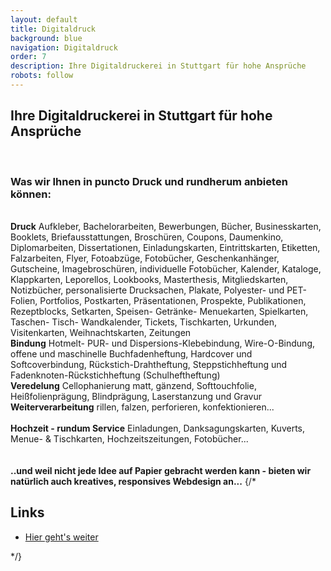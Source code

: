 ```yaml
---
layout: default
title: Digitaldruck
background: blue
navigation: Digitaldruck
order: 7
description: Ihre Digitaldruckerei in Stuttgart für hohe Ansprüche
robots: follow
---
```

<div className="flowing-text">
  <h2>Ihre Digitaldruckerei in Stuttgart für hohe Ansprüche</h2>
  <br/>
  <h3>Was wir Ihnen in puncto Druck und rundherum anbieten können:</h3>
  <br/>
  <strong>Druck</strong> Aufkleber, Bachelorarbeiten, Bewerbungen, Bücher, Businesskarten, Booklets, Briefausstattungen,
  Broschüren, Coupons, Daumenkino, Diplomarbeiten, Dissertationen, Einladungskarten, Eintrittskarten, Etiketten,
  Falzarbeiten, Flyer, Fotoabzüge, Fotobücher, Geschenkanhänger, Gutscheine, Imagebroschüren, individuelle Fotobücher,
  Kalender, Kataloge, Klappkarten, Leporellos, Lookbooks, Masterthesis, Mitgliedskarten, Notizbücher, personalisierte
  Drucksachen, Plakate, Polyester- und PET-Folien, Portfolios, Postkarten, Präsentationen, Prospekte, Publikationen,
  Rezeptblocks, Setkarten, Speisen- Getränke- Menuekarten, Spielkarten, Taschen- Tisch- Wandkalender, Tickets,
  Tischkarten, Urkunden, Visitenkarten, Weihnachtskarten, Zeitungen
  <br/><strong>Bindung</strong> Hotmelt- PUR- und Dispersions-Klebebindung, Wire-O-Bindung, offene und maschinelle
  Buchfadenheftung, Hardcover und Softcoverbindung, Rückstich-Drahtheftung, Steppstichheftung und
  Fadenknoten-Rückstichheftung (Schulheftheftung)
  <br/><strong>Veredelung</strong> Cellophanierung matt, gänzend, Softtouchfolie, Heißfolienprägung, Blindprägung,
  Laserstanzung und Gravur
  <br/><strong>Weiterverarbeitung</strong> rillen, falzen, perforieren, konfektionieren...
  <br/>
  <br/>
  <strong>Hochzeit - rundum Service</strong> Einladungen, Danksagungskarten, Kuverts, Menue- & Tischkarten,
  Hochzeitszeitungen, Fotobücher...
  <br/>
  <br/>
  <br/><strong>..und weil nicht jede Idee auf Papier gebracht werden kann - bieten wir natürlich auch kreatives,
  responsives Webdesign an...</strong>
  {/* <h2>Links</h2>
  <ul>
    <li><a href="#">Hier geht's weiter</a></li>
  </ul> */}
</div>
